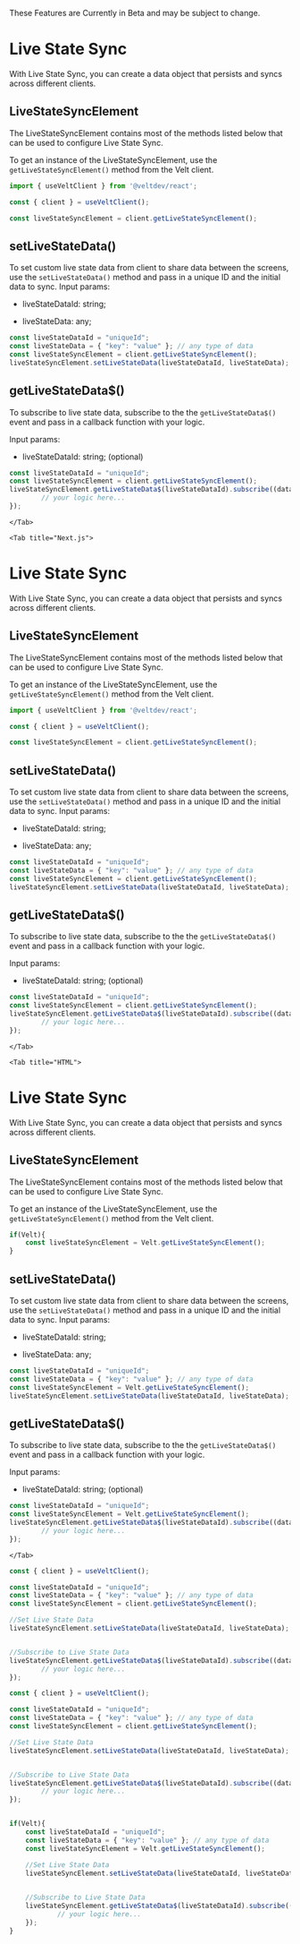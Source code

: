 <Warning>These Features are Currently in Beta and may be subject to change.</Warning>

<Tabs>
    <Tab title="React">

# Live State Sync

With Live State Sync, you can create a data object that persists and syncs across different clients.

## LiveStateSyncElement

The LiveStateSyncElement contains most of the methods listed below that can be used to configure Live State Sync.

To get an instance of the LiveStateSyncElement, use the `getLiveStateSyncElement()` method from the Velt client.

```jsx
import { useVeltClient } from '@veltdev/react';

const { client } = useVeltClient();

const liveStateSyncElement = client.getLiveStateSyncElement();
```

## setLiveStateData()

To set custom live state data from client to share data between the screens, use the `setLiveStateData()` method and pass in a unique ID and the initial data to sync.
Input params:

- liveStateDataId: string;

- liveStateData: any;

```jsx
const liveStateDataId = "uniqueId";
const liveStateData = { "key": "value" }; // any type of data
const liveStateSyncElement = client.getLiveStateSyncElement();
liveStateSyncElement.setLiveStateData(liveStateDataId, liveStateData);
```


## getLiveStateData$()

To subscribe to live state data, subscribe to the the  `getLiveStateData$()` event and pass in a callback function with your logic.

Input params:

- liveStateDataId: string; (optional)

```jsx
const liveStateDataId = "uniqueId";
const liveStateSyncElement = client.getLiveStateSyncElement();
liveStateSyncElement.getLiveStateData$(liveStateDataId).subscribe((data) => {
		// your logic here...
});
```


    </Tab>

    <Tab title="Next.js">

# Live State Sync

With Live State Sync, you can create a data object that persists and syncs across different clients.

## LiveStateSyncElement

The LiveStateSyncElement contains most of the methods listed below that can be used to configure Live State Sync.

To get an instance of the LiveStateSyncElement, use the `getLiveStateSyncElement()` method from the Velt client.

```jsx
import { useVeltClient } from '@veltdev/react';

const { client } = useVeltClient();

const liveStateSyncElement = client.getLiveStateSyncElement();
```

## setLiveStateData()

To set custom live state data from client to share data between the screens, use the `setLiveStateData()` method and pass in a unique ID and the initial data to sync.
Input params:

- liveStateDataId: string;

- liveStateData: any;

```jsx
const liveStateDataId = "uniqueId";
const liveStateData = { "key": "value" }; // any type of data
const liveStateSyncElement = client.getLiveStateSyncElement();
liveStateSyncElement.setLiveStateData(liveStateDataId, liveStateData);
```



## getLiveStateData$()

To subscribe to live state data, subscribe to the the  `getLiveStateData$()` event and pass in a callback function with your logic.

Input params:

- liveStateDataId: string; (optional)

```jsx
const liveStateDataId = "uniqueId";
const liveStateSyncElement = client.getLiveStateSyncElement();
liveStateSyncElement.getLiveStateData$(liveStateDataId).subscribe((data) => {
		// your logic here...
});
```


    </Tab>

    <Tab title="HTML">

# Live State Sync

With Live State Sync, you can create a data object that persists and syncs across different clients.

## LiveStateSyncElement

The LiveStateSyncElement contains most of the methods listed below that can be used to configure Live State Sync.

To get an instance of the LiveStateSyncElement, use the `getLiveStateSyncElement()` method from the Velt client.

```jsx
if(Velt){
    const liveStateSyncElement = Velt.getLiveStateSyncElement();
}
```

## setLiveStateData()

To set custom live state data from client to share data between the screens, use the `setLiveStateData()` method and pass in a unique ID and the initial data to sync.
Input params:

- liveStateDataId: string;

- liveStateData: any;

```jsx
const liveStateDataId = "uniqueId";
const liveStateData = { "key": "value" }; // any type of data
const liveStateSyncElement = Velt.getLiveStateSyncElement();
liveStateSyncElement.setLiveStateData(liveStateDataId, liveStateData);
```



## getLiveStateData$()

To subscribe to live state data, subscribe to the the  `getLiveStateData$()` event and pass in a callback function with your logic.

Input params:

- liveStateDataId: string; (optional)

```jsx
const liveStateDataId = "uniqueId";
const liveStateSyncElement = Velt.getLiveStateSyncElement();
liveStateSyncElement.getLiveStateData$(liveStateDataId).subscribe((data) => {
		// your logic here...
});
```


    </Tab>

</Tabs>


<RequestExample>

```jsx React
const { client } = useVeltClient();

const liveStateDataId = "uniqueId";
const liveStateData = { "key": "value" }; // any type of data
const liveStateSyncElement = client.getLiveStateSyncElement();

//Set Live State Data
liveStateSyncElement.setLiveStateData(liveStateDataId, liveStateData);


//Subscribe to Live State Data
liveStateSyncElement.getLiveStateData$(liveStateDataId).subscribe((data) => {
		// your logic here...
});
```

```jsx Next.js
const { client } = useVeltClient();

const liveStateDataId = "uniqueId";
const liveStateData = { "key": "value" }; // any type of data
const liveStateSyncElement = client.getLiveStateSyncElement();

//Set Live State Data
liveStateSyncElement.setLiveStateData(liveStateDataId, liveStateData);


//Subscribe to Live State Data
liveStateSyncElement.getLiveStateData$(liveStateDataId).subscribe((data) => {
		// your logic here...
});
```

```jsx HTML

if(Velt){
    const liveStateDataId = "uniqueId";
    const liveStateData = { "key": "value" }; // any type of data
    const liveStateSyncElement = Velt.getLiveStateSyncElement();

    //Set Live State Data
    liveStateSyncElement.setLiveStateData(liveStateDataId, liveStateData);

   
    //Subscribe to Live State Data
    liveStateSyncElement.getLiveStateData$(liveStateDataId).subscribe((data) => {
            // your logic here...
    });
}
```

</RequestExample>